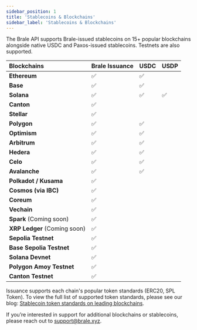 ```yaml
---
sidebar_position: 1
title: 'Stablecoins & Blockchains'
sidebar_label: 'Stablecoins & Blockchains'
---
```


<p class="intro-subheading">
  The Brale API supports Brale-issued stablecoins on 15+ popular blockchains alongside native USDC
  and Paxos-issued stablecoins. Testnets are also supported.
</p>

| Blockchains                  | Brale Issuance | USDC | USDP |
| :--------------------------- | :------------- | :--- | :--- |
| **Ethereum**                 | ✅             | ✅   |      |
| **Base**                     | ✅             | ✅   |      |
| **Solana**                   | ✅             | ✅   | ✅   |
| **Canton**                   | ✅             |      |      |
| **Stellar**                  | ✅             |      |      |
| **Polygon**                  | ✅             | ✅   |      |
| **Optimism**                 | ✅             | ✅   |      |
| **Arbitrum**                 | ✅             | ✅   |      |
| **Hedera**                   | ✅             | ✅   |      |
| **Celo**                     | ✅             | ✅   |      |
| **Avalanche**                | ✅             | ✅   |      |
| **Polkadot / Kusama**        | ✅             |      |      |
| **Cosmos (via IBC)**         | ✅             |      |      |
| **Coreum**                   | ✅             |      |      |
| **Vechain**                  | ✅             |      |      |
| **Spark** (Coming soon)      | ✅             |      |      |
| **XRP Ledger** (Coming soon) | ✅             |      |      |
| **Sepolia Testnet**          | ✅             |      |      |
| **Base Sepolia Testnet**     | ✅             |      |      |
| **Solana Devnet**            | ✅             |      |      |
| **Polygon Amoy Testnet**     | ✅             |      |      |
| **Canton Testnet**           | ✅             |      |      |

Issuance supports each chain's popular token standards (ERC20, SPL Token). To view the full list of supported token standards, please see our blog: [Stablecoin token standards on leading blockchains](https://brale.xyz/blog/stablecoin-token-standards-on-leading-blockchains).

If you’re interested in support for additional blockchains or stablecoins, please reach out to support@brale.xyz.
